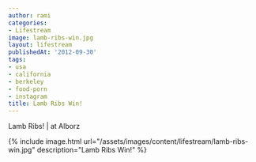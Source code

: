 ```yaml
---
author: rami
categories:
- Lifestream
image: lamb-ribs-win.jpg
layout: lifestream
publishedAt: '2012-09-30'
tags:
- usa
- california
- berkeley
- food-porn
- instagram
title: Lamb Ribs Win!
---
```


Lamb Ribs! | at Alborz

{% include image.html url="/assets/images/content/lifestream/lamb-ribs-win.jpg" description="Lamb Ribs Win!" %}